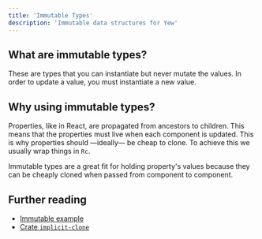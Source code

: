 ```yaml
---
title: 'Immutable Types'
description: 'Immutable data structures for Yew'
---
```


## What are immutable types?

These are types that you can instantiate but never mutate the values. In order
to update a value, you must instantiate a new value.

## Why using immutable types?

Properties, like in React, are propagated from ancestors to
children. This means that the properties must live when each component is
updated. This is why properties should —ideally— be cheap to clone. To
achieve this we usually wrap things in `Rc`.

Immutable types are a great fit for holding property's values because they can
be cheaply cloned when passed from component to component.

## Further reading

-   [Immutable example](https://github.com/yewstack/yew/tree/master/examples/immutable)
-   [Crate `implicit-clone`](https://docs.rs/implicit-clone/)
